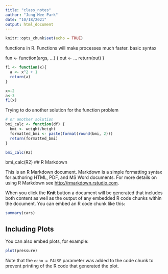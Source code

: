 ```yaml
---
title: "class_notes"
author: "Jung Mee Park"
date: "10/18/2021"
output: html_document
---
```


```r
knitr::opts_chunk$set(echo = TRUE)
```
functions in R. Functions will make processes much faster. 
basic syntax

fun <- function(args, ...) {
  out <- ...
  return(out)
}

```r
f1 <- function(x){
  a <- x^2 + 1
  return(a)
}

x<-2
a<-3
f1(x)
```
Trying to do another solution for the function problem

```r
# or another solution
bmi_calc <- function(df) {
  bmi <- weight/height
  formatted_bmi <- paste(format(round(bmi, 2)))
  return(formatted_bmi)
}

bmi_calc(R2)
```

bmi_calc(R2)
## R Markdown

This is an R Markdown document. Markdown is a simple formatting syntax for authoring HTML, PDF, and MS Word documents. For more details on using R Markdown see <http://rmarkdown.rstudio.com>.

When you click the **Knit** button a document will be generated that includes both content as well as the output of any embedded R code chunks within the document. You can embed an R code chunk like this:

```r
summary(cars)
```

## Including Plots

You can also embed plots, for example:

```r
plot(pressure)
```

Note that the `echo = FALSE` parameter was added to the code chunk to prevent printing of the R code that generated the plot.
